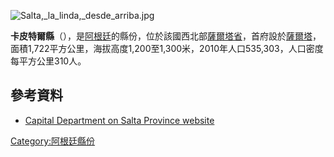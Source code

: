 [[Image:Salta,_la_linda,_desde_arriba.jpg|right]]
{{Coord|24|47|21|S|65|24|38|W|display=title}}

'''卡皮特爾縣'''（{{lang-es|Departamento de la Capital}}），是[[阿根廷|阿根廷]]的縣份，位於該國西北部[[薩爾塔省|薩爾塔省]]，首府設於[[薩爾塔|薩爾塔]]，面積1,722平方公里，海拔高度1,200至1,300米，2010年人口535,303，人口密度每平方公里310人。

==參考資料==
*{{es icon}} [https://web.archive.org/web/20120614144407/http://www.portaldesalta.gov.ar/capital01.htm Capital Department on Salta Province website]

{{Argentina-geo-stub}}
[[Category:阿根廷縣份|Category:阿根廷縣份]]